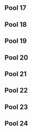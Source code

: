 {{DISPLAYTITLE:GENESIS 2: ''Melee'' R1 Pools 17-24}}
{{GENESIS 2 Melee Tabs|This=5}}
==Pool 17==
{{PlayerCrossTable
|cell-width=100
|doublerounded=false
|displaystats=true
|player1=SFAT|player1char=Fox|player1flag=us|player1bg=up|player1link=|player1_w=6|player1_l=0
|player2=Nizro|player2char=Falcon|player2flag=se|player2bg=up|player2link=false|player2_w=5|player2_l=1
|player3=Anto Park|player3char=Samus|player3flag=us|player3bg=|player3link=false|player3_w=1|player3_l=5
|player4=JpegImage|player4char=Falcon|player4flag=us|player4bg=up|player4link=false|player4_w=3|player4_l=3
|player5=Meta|player5char=Jigglypuff|player5flag=ca|player5bg=up|player5link=false|player5_w=4|player5_l=2
|player6=Violence|player6char=Samus|player6flag=us|player6bg=|player6link=false|player6_w=2|player6_l=4
|player7=Yoshiman|player7char=Falcon|player7flag=us|player7bg=|player7link=false|player7_w=0|player7_l=6

<!--Games of Player 1-->
|1vs2result=2|1vs2resultvs=0
|1vs3result=2|1vs3resultvs=0
|1vs4result=2|1vs4resultvs=1
|1vs5result=2|1vs5resultvs=1
|1vs6result=2|1vs6resultvs=0
|1vs7result=2|1vs7resultvs=0
<!--Games of Player 2-->
|2vs3result=2|2vs3resultvs=0
|2vs4result=2|2vs4resultvs=1
|2vs5result=2|2vs5resultvs=0
|2vs6result=2|2vs6resultvs=0
|2vs7result=2|2vs7resultvs=0
<!--Games of Player 3-->
|3vs4result=0|3vs4resultvs=2
|3vs5result=1|3vs5resultvs=2
|3vs6result=1|3vs6resultvs=2
|3vs7result=2|3vs7resultvs=0
<!--Games of Player 4-->
|4vs5result=0|4vs5resultvs=2
|4vs6result=2|4vs6resultvs=0
|4vs7result=2|4vs7resultvs=0
<!--Games of Player 5-->
|5vs6result=2|5vs6resultvs=0
|5vs7result=2|5vs7resultvs=0
<!--Games of Player 6-->
|6vs7result=2|6vs7resultvs=1
}}

==Pool 18==
{{PlayerCrossTable
|cell-width=100
|doublerounded=false
|displaystats=true
|player1=Leffen|player1char=Falco|player1flag=se|player1bg=up|player1link=|player1_w=6|player1_l=0
|player2=GERM|player2char=Link|player2flag=us|player2bg=up|player2link=false|player2_w=4|player2_l=2
|player3=ThePrime|player3char=Samus|player3flag=us|player3bg=up|player3link=false|player3_w=3|player3_l=3
|player4=WZRD|player4char=Falcon|player4flag=us|player4bg=|player4link=false|player4_w=1|player4_l=5
|player5=Elliot|player5char=Peach|player5flag=us|player5bg=|player5link=false|player5_w=1|player5_l=5
|player6=Gishnak|player6char=Fox|player6flag=us|player6bg=up|player6link=false|player6_w=3|player6_l=3
|player7=1XTC|player7char=Falco|player7flag=us|player7bg=|player7link=false|player7_w=3|player7_l=3

<!--Games of Player 1-->
|1vs2result=2|1vs2resultvs=1
|1vs3result=2|1vs3resultvs=0
|1vs4result=2|1vs4resultvs=0
|1vs5result=2|1vs5resultvs=0
|1vs6result=2|1vs6resultvs=0
|1vs7result=2|1vs7resultvs=0
<!--Games of Player 2-->
|2vs3result=2|2vs3resultvs=0
|2vs4result=2|2vs4resultvs=0
|2vs5result=2|2vs5resultvs=0
|2vs6result=2|2vs6resultvs=1
|2vs7result=0|2vs7resultvs=2
<!--Games of Player 3-->
|3vs4result=2|3vs4resultvs=0
|3vs5result=2|3vs5resultvs=0
|3vs6result=1|3vs6resultvs=2
|3vs7result=2|3vs7resultvs=0
<!--Games of Player 4-->
|4vs5result=1|4vs5resultvs=2
|4vs6result=0|4vs6resultvs=2
|4vs7result=2|4vs7resultvs=1
<!--Games of Player 5-->
|5vs6result=0|5vs6resultvs=2
|5vs7result=0|5vs7resultvs=2
<!--Games of Player 6-->
|6vs7result=1|6vs7resultvs=2
}}

==Pool 19==
{{PlayerCrossTable
|cell-width=100
|doublerounded=false
|displaystats=true
|player1=PewPewU|player1char=Marth|player1flag=us|player1bg=up|player1link=|player1_w=6|player1_l=0
|player2=Eikelmann|player2char=Ganondorf|player2flag=us|player2bg=up|player2link=false|player2_w=3|player2_l=3
|player3=Itakio|player3char=Falcon|player3flag=us|player3bg=|player3link=false|player3_w=0|player3_l=6
|player4=MyKo|player4char=Falco|player4flag=us|player4bg=|player4link=false|player4_w=3|player4_l=3
|player5=RubyIris|player5char=Falco|player5flag=us|player5bg=up|player5link=false|player5_w=3|player5_l=3
|player6=Yamer|player6char=Falco|player6flag=us|player6bg=|player6link=false|player6_w=2|player6_l=4
|player7=Juce|player7char=Fox|player7flag=us|player7bg=up|player7link=false|player7_w=4|player7_l=2

<!--Games of Player 1-->
|1vs2result=2|1vs2resultvs=0
|1vs3result=2|1vs3resultvs=0
|1vs4result=2|1vs4resultvs=0
|1vs5result=2|1vs5resultvs=1
|1vs6result=2|1vs6resultvs=0
|1vs7result=2|1vs7resultvs=1
<!--Games of Player 2-->
|2vs3result=2|2vs3resultvs=1
|2vs4result=0|2vs4resultvs=2
|2vs5result=2|2vs5resultvs=0
|2vs6result=2|2vs6resultvs=1
|2vs7result=1|2vs7resultvs=2
<!--Games of Player 3-->
|3vs4result=0|3vs4resultvs=2
|3vs5result=0|3vs5resultvs=2
|3vs6result=0|3vs6resultvs=2
|3vs7result=0|3vs7resultvs=2
<!--Games of Player 4-->
|4vs5result=2|4vs5resultvs=1
|4vs6result=0|4vs6resultvs=2
|4vs7result=0|4vs7resultvs=2
<!--Games of Player 5-->
|5vs6result=2|5vs6resultvs=0
|5vs7result=2|5vs7resultvs=0
<!--Games of Player 6-->
|6vs7result=0|6vs7resultvs=2
}}

==Pool 20==
{{PlayerCrossTable
|cell-width=100
|doublerounded=false
|displaystats=true
|player1=S2J|player1char=Falcon|player1flag=us|player1bg=up|player1link=|player1_w=6|player1_l=0
|player2=Big Dick Darrell|player2char=Samus|player2flag=us|player2bg=up|player2link=false|player2_w=4|player2_l=2
|player3=Tirno|player3char=Falco|player3flag=us|player3bg=up|player3link=false|player3_w=5|player3_l=1
|player4=Zoler|player4char=Fox|player4flag=se|player4bg=|player4link=false|player4_w=1|player4_l=5
|player5=JustforLight|player5char=|player5flag=us|player5bg=|player5link=false|player5_w=0|player5_l=6
|player6=KAOSTAR|player6char=Mewtwo|player6flag=us|player6bg=|player6link=false|player6_w=2|player6_l=4
|player7=leoforthewin|player7char=Dr Mario|player7flag=us|player7bg=up|player7link=false|player7_w=3|player7_l=3

<!--Games of Player 1-->
|1vs2result=2|1vs2resultvs=0
|1vs3result=2|1vs3resultvs=0
|1vs4result=2|1vs4resultvs=0
|1vs5result=2|1vs5resultvs=0
|1vs6result=2|1vs6resultvs=0
|1vs7result=2|1vs7resultvs=0
<!--Games of Player 2-->
|2vs3result=1|2vs3resultvs=2
|2vs4result=2|2vs4resultvs=0
|2vs5result=2|2vs5resultvs=0
|2vs6result=2|2vs6resultvs=0
|2vs7result=2|2vs7resultvs=0
<!--Games of Player 3-->
|3vs4result=2|3vs4resultvs=0
|3vs5result=2|3vs5resultvs=0
|3vs6result=2|3vs6resultvs=0
|3vs7result=2|3vs7resultvs=1
<!--Games of Player 4-->
|4vs5result=2|4vs5resultvs=0
|4vs6result=1|4vs6resultvs=2
|4vs7result=0|4vs7resultvs=2
<!--Games of Player 5-->
|5vs6result=0|5vs6resultvs=2
|5vs7result=0|5vs7resultvs=2
<!--Games of Player 6-->
|6vs7result=0|6vs7resultvs=2
}}

==Pool 21==
{{PlayerCrossTable
|cell-width=100
|doublerounded=false
|displaystats=true
|player1=Fuzzyness|player1char=Falcon|player1flag=uk|player1bg=up|player1link=|player1_w=6|player1_l=0
|player2=Zeborg|player2char=|player2flag=us|player2bg=|player2link=false|player2_w=1|player2_l=5
|player3=Kizzo|player3char=Young Link|player3flag=us|player3bg=up|player3link=false|player3_w=4|player3_l=2
|player4=G$|player4char=Marth|player4flag=us|player4bg=up|player4link=false|player4_w=5|player4_l=1
|player5=LosMatix|player5char=Marth|player5flag=us|player5bg=up|player5link=false|player5_w=3|player5_l=3
|player6=Queso|player6char=Falco|player6flag=us|player6bg=|player6link=false|player6_w=0|player6_l=6
|player7=Raze|player7char=Young Link|player7flag=us|player7bg=|player7link=false|player7_w=2|player7_l=4

<!--Games of Player 1-->
|1vs2result=2|1vs2resultvs=0
|1vs3result=2|1vs3resultvs=0
|1vs4result=2|1vs4resultvs=0
|1vs5result=2|1vs5resultvs=0
|1vs6result=2|1vs6resultvs=0
|1vs7result=2|1vs7resultvs=0
<!--Games of Player 2-->
|2vs3result=0|2vs3resultvs=2
|2vs4result=0|2vs4resultvs=2
|2vs5result=0|2vs5resultvs=2
|2vs6result=2|2vs6resultvs=0
|2vs7result=0|2vs7resultvs=2
<!--Games of Player 3-->
|3vs4result=0|3vs4resultvs=2
|3vs5result=2|3vs5resultvs=1
|3vs6result=2|3vs6resultvs=0
|3vs7result=2|3vs7resultvs=0
<!--Games of Player 4-->
|4vs5result=2|4vs5resultvs=0
|4vs6result=2|4vs6resultvs=0
|4vs7result=2|4vs7resultvs=0
<!--Games of Player 5-->
|5vs6result=2|5vs6resultvs=0
|5vs7result=2|5vs7resultvs=1
<!--Games of Player 6-->
|6vs7result=1|6vs7resultvs=2
}}

==Pool 22==
{{PlayerCrossTable
|cell-width=100
|doublerounded=false
|displaystats=true
|player1=DEHF|player1char=Falco|player1flag=us|player1bg=up|player1link=|player1_w=6|player1_l=0
|player2=Phil|player2char=Fox|player2flag=us|player2bg=up|player2link=|player2_w=4|player2_l=2
|player3=Baka4moe|player3char=Peach|player3flag=us|player3bg=up|player3link=false|player3_w=5|player3_l=1
|player4=Zeta|player4char=Falco|player4flag=us|player4bg=|player4link=false|player4_w=2|player4_l=4
|player5=Dunks|player5char=Falcon|player5flag=us|player5bg=up|player5link=Dunk|player5_w=3|player5_l=3
|player6=Rappster|player6char=Sheik|player6flag=us|player6bg=|player6link=false|player6_w=0|player6_l=6
|player7=Jamnt0ast|player7char=Falco|player7flag=us|player7bg=|player7link=false|player7_w=1|player7_l=5

<!--Games of Player 1-->
|1vs2result=2|1vs2resultvs=0
|1vs3result=2|1vs3resultvs=1
|1vs4result=2|1vs4resultvs=0
|1vs5result=2|1vs5resultvs=0
|1vs6result=2|1vs6resultvs=0
|1vs7result=2|1vs7resultvs=0
<!--Games of Player 2-->
|2vs3result=0|2vs3resultvs=2
|2vs4result=2|2vs4resultvs=0
|2vs5result=2|2vs5resultvs=0
|2vs6result=2|2vs6resultvs=0
|2vs7result=2|2vs7resultvs=0
<!--Games of Player 3-->
|3vs4result=2|3vs4resultvs=0
|3vs5result=2|3vs5resultvs=0
|3vs6result=2|3vs6resultvs=0
|3vs7result=2|3vs7resultvs=0
<!--Games of Player 4-->
|4vs5result=0|4vs5resultvs=2
|4vs6result=2|4vs6resultvs=0
|4vs7result=2|4vs7resultvs=0
<!--Games of Player 5-->
|5vs6result=2|5vs6resultvs=0
|5vs7result=2|5vs7resultvs=0
<!--Games of Player 6-->
|6vs7result=0|6vs7resultvs=2
}}

==Pool 23==
{{PlayerCrossTable
|cell-width=100
|doublerounded=false
|displaystats=true
|player1=Lovage|player1char=Fox|player1flag=us|player1bg=up|player1link=|player1_w=5|player1_l=1
|player2=Shoyo|player2char=Fox|player2flag=us|player2bg=up|player2link=false|player2_w=5|player2_l=1
|player3=forte27|player3char=|player3flag=us|player3bg=|player3link=false|player3_w=0|player3_l=6
|player4=ORLY|player4char=Falcon|player4flag=us|player4bg=up|player4link=false|player4_w=4|player4_l=2
|player5=ESAM|player5char=Samus|player5flag=us|player5bg=up|player5link=|player5_w=4|player5_l=2
|player6=Laudandus|player6char=Sheik|player6flag=us|player6bg=|player6link=|player6_w=2|player6_l=4
|player7=CoCo|player7char=Fox|player7flag=us|player7bg=|player7link=false|player7_w=1|player7_l=5

<!--Games of Player 1-->
|1vs2result=0|1vs2resultvs=2
|1vs3result=2|1vs3resultvs=0
|1vs4result=2|1vs4resultvs=0
|1vs5result=2|1vs5resultvs=0
|1vs6result=2|1vs6resultvs=0
|1vs7result=2|1vs7resultvs=0
<!--Games of Player 2-->
|2vs3result=2|2vs3resultvs=0
|2vs4result=2|2vs4resultvs=1
|2vs5result=1|2vs5resultvs=2
|2vs6result=2|2vs6resultvs=0
|2vs7result=2|2vs7resultvs=0
<!--Games of Player 3-->
|3vs4result=0|3vs4resultvs=2
|3vs5result=0|3vs5resultvs=2
|3vs6result=0|3vs6resultvs=2
|3vs7result=0|3vs7resultvs=2
<!--Games of Player 4-->
|4vs5result=2|4vs5resultvs=1
|4vs6result=2|4vs6resultvs=0
|4vs7result=2|4vs7resultvs=0
<!--Games of Player 5-->
|5vs6result=2|5vs6resultvs=0
|5vs7result=2|5vs7resultvs=0
<!--Games of Player 6-->
|6vs7result=2|6vs7resultvs=0
}}

==Pool 24==
{{PlayerCrossTable
|cell-width=100
|doublerounded=false
|displaystats=true
|player1=DoH|player1char=Peach|player1flag=us|player1bg=up|player1link=|player1_w=6|player1_l=0
|player2=Westballz|player2char=Falco|player2flag=us|player2bg=up|player2link=|player2_w=5|player2_l=1
|player3=Zoap|player3char=Peach|player3flag=us|player3bg=up|player3link=false|player3_w=3|player3_l=3
|player4=Razputin|player4char=Falco|player4flag=us|player4bg=|player4link=false|player4_w=0|player4_l=6
|player5=MattDotZeb|player5char=Falco|player5flag=us|player5bg=|player5link=|player5_w=3|player5_l=3
|player6=DCAP|player6char=Mr Game and Watch|player6flag=us|player6bg=|player6link=false|player6_w=1|player6_l=5
|player7=Black Hayate|player7char=Fox|player7flag=us|player7bg=up|player7link=false|player7_w=3|player7_l=3

<!--Games of Player 1-->
|1vs2result=2|1vs2resultvs=1
|1vs3result=2|1vs3resultvs=0
|1vs4result=2|1vs4resultvs=0
|1vs5result=2|1vs5resultvs=0
|1vs6result=2|1vs6resultvs=0
|1vs7result=2|1vs7resultvs=0
<!--Games of Player 2-->
|2vs3result=2|2vs3resultvs=0
|2vs4result=2|2vs4resultvs=0
|2vs5result=2|2vs5resultvs=0
|2vs6result=2|2vs6resultvs=0
|2vs7result=2|2vs7resultvs=0
<!--Games of Player 3-->
|3vs4result=2|3vs4resultvs=0
|3vs5result=2|3vs5resultvs=1
|3vs6result=2|3vs6resultvs=0
|3vs7result=1|3vs7resultvs=2
<!--Games of Player 4-->
|4vs5result=0|4vs5resultvs=2
|4vs6result=0|4vs6resultvs=2
|4vs7result=0|4vs7resultvs=2
<!--Games of Player 5-->
|5vs6result=2|5vs6resultvs=0
|5vs7result=2|5vs7resultvs=1
<!--Games of Player 6-->
|6vs7result=0|6vs7resultvs=2
}}
